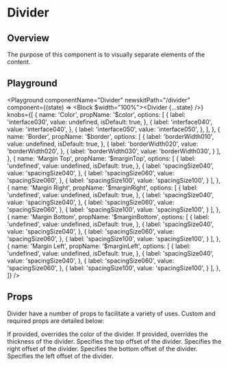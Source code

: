


# Divider

## Overview

The purpose of this component is to visually separate elements of the content.

## Playground

<Playground
  componentName="Divider"
  newskitPath="/divider"
  component={(state) => <Block $width="100%"><Divider {...state} /></Block>}
  knobs={[
    {
      name: 'Color',
      propName: '$color',
      options: [
        {
          label: 'interface030',
          value: undefined,
          isDefault: true,
        },
        {
          label: 'interface040',
          value: 'interface040',
        },
        {
          label: 'interface050',
          value: 'interface050',
        },
      ],
    },
    {
      name: 'Border',
      propName: '$border',
      options: [
        {
          label: 'borderWidth010',
          value: undefined,
          isDefault: true,
        },
        {
          label: 'borderWidth020',
          value: 'borderWidth020',
        },
        {
          label: 'borderWidth030',
          value: 'borderWidth030',
        }
      ],
    },
    {
      name: 'Margin Top',
      propName: '$marginTop',
      options: [
        {
          label: 'undefined',
          value: undefined,
          isDefault: true,
        },
        {
          label: 'spacingSize040',
          value: 'spacingSize040',
        },
        {
          label: 'spacingSize060',
          value: 'spacingSize060',
        },
        {
          label: 'spacingSize100',
          value: 'spacingSize100',
        }
      ],
    },
    {
      name: 'Margin Right',
      propName: '$marginRight',
      options: [
        {
          label: 'undefined',
          value: undefined,
          isDefault: true,
        },
        {
          label: 'spacingSize040',
          value: 'spacingSize040',
        },
        {
          label: 'spacingSize060',
          value: 'spacingSize060',
        },
        {
          label: 'spacingSize100',
          value: 'spacingSize100',
        }
      ],
    },
    {
      name: 'Margin Bottom',
      propName: '$marginBottom',
      options: [
        {
          label: 'undefined',
          value: undefined,
          isDefault: true,
        },
        {
          label: 'spacingSize040',
          value: 'spacingSize040',
        },
        {
          label: 'spacingSize060',
          value: 'spacingSize060',
        },
        {
          label: 'spacingSize100',
          value: 'spacingSize100',
        }
      ],
    },
    {
      name: 'Margin Left',
      propName: '$marginLeft',
      options: [
        {
          label: 'undefined',
          value: undefined,
          isDefault: true,
        },
        {
          label: 'spacingSize040',
          value: 'spacingSize040',
        },
        {
          label: 'spacingSize060',
          value: 'spacingSize060',
        },
        {
          label: 'spacingSize100',
          value: 'spacingSize100',
        }
      ],
    },
  ]}
/>

## Props

Divider have a number of props to facilitate a variety of uses. Custom and required props are detailed below:

<Block marginTop="sizing05">
  <Prop name="$color" type="ColorKeys">
    If provided, overrides the color of the divider.
  </Prop>
  <Prop name="$border" type="BorderKeys">
    If provided, overrides the thickness of the divider.
  </Prop>
  <Prop name="$marginTop" type="SizingKeys">
    Specifies the top offset of the divider.
  </Prop>
  <Prop name="$marginRight" type="SizingKeys">
    Specifies the right offset of the divider.
  </Prop>
  <Prop name="$marginBottom" type="SizingKeys">
    Specifies the bottom offset of the divider.
  </Prop>
  <Prop name="$marginLeft" type="SizingKeys">
    Specifies the left offset of the divider.
  </Prop>
</Block>
